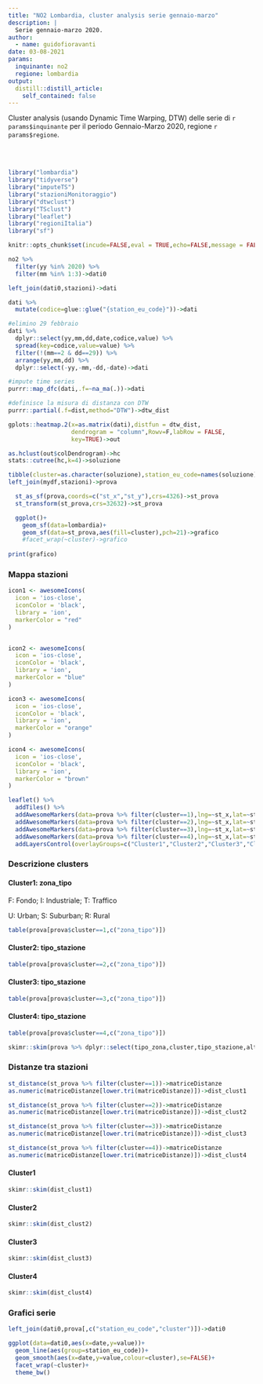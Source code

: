 ```yaml
---
title: "NO2 Lombardia, cluster analysis serie gennaio-marzo"
description: |
  Serie gennaio-marzo 2020.
author:
  - name: guidofioravanti
date: 03-08-2021
params:
  inquinante: no2
  regione: lombardia
output:
  distill::distill_article:
    self_contained: false
---
```


Cluster analysis (usando Dynamic Time Warping, DTW) delle serie di `r params$inquinante` per il periodo Gennaio-Marzo 2020, regione `r params$regione`. 

<br><br>


```r
library("lombardia")
library("tidyverse")
library("imputeTS")
library("stazioniMonitoraggio")
library("dtwclust")
library("TSclust")
library("leaflet")
library("regioniItalia")
library("sf")

knitr::opts_chunk$set(incude=FALSE,eval = TRUE,echo=FALSE,message = FALSE,warning = FALSE,error=FALSE,layout="l-page",fig.width = 10,fig.height = 5)
```

```r
no2 %>%
  filter(yy %in% 2020) %>%
  filter(mm %in% 1:3)->dati0

left_join(dati0,stazioni)->dati

dati %>%
  mutate(codice=glue::glue("{station_eu_code}"))->dati

#elimino 29 febbraio
dati %>%
  dplyr::select(yy,mm,dd,date,codice,value) %>%
  spread(key=codice,value=value) %>%
  filter(!(mm==2 & dd==29)) %>%
  arrange(yy,mm,dd) %>%
  dplyr::select(-yy,-mm,-dd,-date)->dati

#impute time series
purrr::map_dfc(dati,.f=~na_ma(.))->dati

#definisce la misura di distanza con DTW
purrr::partial(.f=dist,method="DTW")->dtw_dist
```

```r
gplots::heatmap.2(x=as.matrix(dati),distfun = dtw_dist,
                  dendrogram = "column",Rowv=F,labRow = FALSE,
                  key=TRUE)->out
```

```r
as.hclust(out$colDendrogram)->hc
stats::cutree(hc,k=4)->soluzione

tibble(cluster=as.character(soluzione),station_eu_code=names(soluzione))->mydf
left_join(mydf,stazioni)->prova
```

```r
  st_as_sf(prova,coords=c("st_x","st_y"),crs=4326)->st_prova
  st_transform(st_prova,crs=32632)->st_prova
```  
  
```r
  ggplot()+
    geom_sf(data=lombardia)+
    geom_sf(data=st_prova,aes(fill=cluster),pch=21)->grafico
    #facet_wrap(~cluster)->grafico
  
print(grafico)
```

### Mappa stazioni

```r
icon1 <- awesomeIcons(
  icon = 'ios-close',
  iconColor = 'black',
  library = 'ion',
  markerColor = "red"
)


icon2 <- awesomeIcons(
  icon = 'ios-close',
  iconColor = 'black',
  library = 'ion',
  markerColor = "blue"
)

icon3 <- awesomeIcons(
  icon = 'ios-close',
  iconColor = 'black',
  library = 'ion',
  markerColor = "orange"
)

icon4 <- awesomeIcons(
  icon = 'ios-close',
  iconColor = 'black',
  library = 'ion',
  markerColor = "brown"
)

leaflet() %>%
  addTiles() %>%
  addAwesomeMarkers(data=prova %>% filter(cluster==1),lng=~st_x,lat=~st_y,group = "Cluster1",icon = icon1,popup = ~zona_tipo) %>%
  addAwesomeMarkers(data=prova %>% filter(cluster==2),lng=~st_x,lat=~st_y,group = "Cluster2",icon = icon2,popup = ~zona_tipo) %>%
  addAwesomeMarkers(data=prova %>% filter(cluster==3),lng=~st_x,lat=~st_y,group = "Cluster3",icon = icon3,popup = ~zona_tipo) %>%  
  addAwesomeMarkers(data=prova %>% filter(cluster==4),lng=~st_x,lat=~st_y,group = "Cluster4",icon = icon4,popup = ~zona_tipo) %>%  
  addLayersControl(overlayGroups=c("Cluster1","Cluster2","Cluster3","Cluster4"),layersControlOptions(options=list(collapse=FALSE)))
```  

### Descrizione clusters

#### Cluster1: zona_tipo

F: Fondo; I: Industriale; T: Traffico

U: Urban; S: Suburban; R: Rural

```r
table(prova[prova$cluster==1,c("zona_tipo")])
```

#### Cluster2: tipo_stazione

```r
table(prova[prova$cluster==2,c("zona_tipo")])
```

#### Cluster3: tipo_stazione

```r
table(prova[prova$cluster==3,c("zona_tipo")])
```

#### Cluster4: tipo_stazione

```r
table(prova[prova$cluster==4,c("zona_tipo")])
```

```r
skimr::skim(prova %>% dplyr::select(tipo_zona,cluster,tipo_stazione,altitudine,popolazione)%>% group_by(cluster))
```

### Distanze tra stazioni

```r
st_distance(st_prova %>% filter(cluster==1))->matriceDistanze
as.numeric(matriceDistanze[lower.tri(matriceDistanze)])->dist_clust1

st_distance(st_prova %>% filter(cluster==2))->matriceDistanze
as.numeric(matriceDistanze[lower.tri(matriceDistanze)])->dist_clust2

st_distance(st_prova %>% filter(cluster==3))->matriceDistanze
as.numeric(matriceDistanze[lower.tri(matriceDistanze)])->dist_clust3

st_distance(st_prova %>% filter(cluster==4))->matriceDistanze
as.numeric(matriceDistanze[lower.tri(matriceDistanze)])->dist_clust4
```

#### Cluster1

```r
skimr::skim(dist_clust1)
```

#### Cluster2

```r
skimr::skim(dist_clust2)
```

#### Cluster3

```r
skimr::skim(dist_clust3)
```

#### Cluster4

```r
skimr::skim(dist_clust4)
```

### Grafici serie

```r
left_join(dati0,prova[,c("station_eu_code","cluster")])->dati0

ggplot(data=dati0,aes(x=date,y=value))+
  geom_line(aes(group=station_eu_code))+
  geom_smooth(aes(x=date,y=value,colour=cluster),se=FALSE)+
  facet_wrap(~cluster)+
  theme_bw()
```

